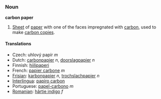 ===Noun===
'''carbon paper'''

#[[sheet|Sheet]] of [[paper]] with one of the faces impregnated with [[carbon]], used to make [[carbon copy|carbon copies]].

====Translations====
*Czech: uhlový papír  ''m''
*Dutch: [[carbonpapier]] ''n'', [[doorslagpapier]] ''n''
*Finnish: [[hiilipaperi]]
*French: [[papier carbone]] ''m''
*[[Frisian]]: [[karbonpapier]] ''n'', [[trochslachpapier]] ''n''
*[[w:Interlingua|Interlingua]]: [[papiro carbon]]
*Portuguese: [[papel-carbono]] ''m''
*[[w:Romanian language|Romanian]]: [[hârtie indigo]] ''f''